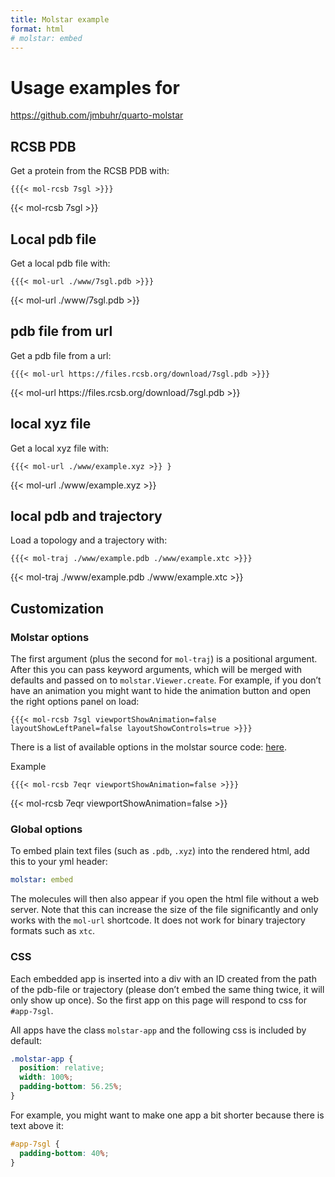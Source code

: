 ```yaml
---
title: Molstar example
format: html
# molstar: embed
---
```


# Usage examples for

<https://github.com/jmbuhr/quarto-molstar>

## RCSB PDB

Get a protein from the RCSB PDB with:

`{{{< mol-rcsb 7sgl >}}}`

{{< mol-rcsb 7sgl >}}

## Local pdb file

Get a local pdb file with:

`{{{< mol-url ./www/7sgl.pdb >}}}`

{{< mol-url ./www/7sgl.pdb >}}

## pdb file from url

Get a pdb file from a url:

`{{{< mol-url https://files.rcsb.org/download/7sgl.pdb >}}}`

{{< mol-url https://files.rcsb.org/download/7sgl.pdb >}}

## local xyz file

Get a local xyz file with:

`{{{< mol-url ./www/example.xyz >}} }`

{{< mol-url ./www/example.xyz >}} 

## local pdb and trajectory

Load a topology and a trajectory with:

`{{{< mol-traj ./www/example.pdb ./www/example.xtc >}}}`

{{< mol-traj ./www/example.pdb ./www/example.xtc >}}

## Customization

### Molstar options

The first argument (plus the second for `mol-traj`) is a positional argument.
After this you can pass keyword arguments, which will be merged with defaults and passed on to `molstar.Viewer.create`.
For example, if you don't have an animation you might want to hide the animation button and open the right options panel on load:

`{{{< mol-rcsb 7sgl viewportShowAnimation=false layoutShowLeftPanel=false layoutShowControls=true >}}}`

There is a list of available options in the molstar source code: [here](https://github.com/molstar/molstar/blob/33963c085a79e5eec64160b64c5d6ff3782b477b/src/apps/viewer/app.ts#L72-L103).

Example

`{{{< mol-rcsb 7eqr viewportShowAnimation=false >}}}`

{{< mol-rcsb 7eqr viewportShowAnimation=false >}}

### Global options

To embed plain text files (such as `.pdb`, `.xyz`) into the rendered html, add this to your yml header:

```yml
molstar: embed
```

The molecules will then also appear if you open the html file without a web server.
Note that this can increase the size of the file significantly and only works with the `mol-url` shortcode.
It does not work for binary trajectory formats such as `xtc`.

### CSS

Each embedded app is inserted into a div with an ID created from the path of the pdb-file or trajectory (please don't embed the same thing twice, it will only show up once). So the first app on this page will respond to css for `#app-7sgl`.

All apps have the class `molstar-app` and the following css is included by default:

```css
.molstar-app {
  position: relative;
  width: 100%;
  padding-bottom: 56.25%;
}
```

For example, you might want to make one app a bit shorter because there is text above it:

```css
#app-7sgl {
  padding-bottom: 40%;
}
```

